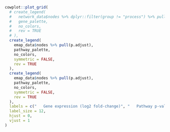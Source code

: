 ```r
cowplot::plot_grid(
  # create_legend(
  #   network_data$nodes %>% dplyr::filter(group != "process") %>% pull(value),
  #   gene_palette,
  #   no_colors,
  #   rev = TRUE
  # ),
  create_legend(
    emap_data$nodes %>% pull(p.adjust),
    pathway_palette,
    no_colors,
    symmetric = FALSE,
    rev = TRUE
  ),
  create_legend(
    emap_data$nodes %>% pull(p.adjust),
    pathway_palette,
    no_colors,
    symmetric = FALSE,
    rev = TRUE
  ),
  labels = c("   Gene expression (log2 fold-change)", "   Pathway p-value"),
  label_size = 12,
  hjust = 0,
  vjust = 1
)
```